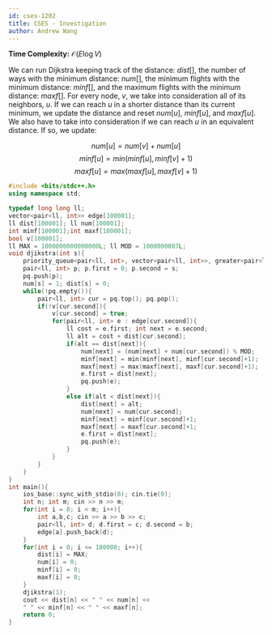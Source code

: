 ```yaml
---
id: cses-1202
title: CSES - Investigation
author: Andrew Wang
---
```


**Time Complexity:** $\mathcal{O}(E\log V)$ 

We can run Dijkstra keeping track of the distance: $dist[]$, the number of ways with the minimum distance: $num[]$, the minimum flights with the minimum 
distance: $minf[]$, and the maximum flights with the minimum distance: $maxf[]$. For every node, $v$, we take into consideration all of its neighbors, $u$. 
If we can reach $u$ in a shorter distance than its current minimum, we update the distance and reset $num[u]$, $minf[u]$, and $maxf[u]$. We also have 
to take into consideration if we can reach $u$ in an equivalent distance. If so, we update:

$$
num[u] = num[v] + num[u]
$$
$$
minf[u] = min(minf[u], minf[v] + 1)
$$
$$
maxf[u] = max(maxf[u], maxf[v] + 1)
$$

```cpp
#include <bits/stdc++.h>
using namespace std;

typedef long long ll;
vector<pair<ll, int>> edge[100001];
ll dist[100001]; ll num[100001];
int minf[100001];int maxf[100001];
bool v[100001];
ll MAX = 1000000000000000L; ll MOD = 1000000007L;
void djikstra(int s){
    priority_queue<pair<ll, int>, vector<pair<ll, int>>, greater<pair<ll, int>>> pq;
    pair<ll, int> p; p.first = 0; p.second = s;
    pq.push(p);
    num[s] = 1; dist[s] = 0;
    while(!pq.empty()){
        pair<ll, int> cur = pq.top(); pq.pop();
        if(!v[cur.second]){
            v[cur.second] = true;
            for(pair<ll, int> e : edge[cur.second]){
                ll cost = e.first; int next = e.second;
                ll alt = cost + dist[cur.second];
                if(alt == dist[next]){
                    num[next] = (num[next] + num[cur.second]) % MOD;
                    minf[next] = min(minf[next], minf[cur.second]+1);
                    maxf[next] = max(maxf[next], maxf[cur.second]+1);
                    e.first = dist[next];
                    pq.push(e);
                }
                else if(alt < dist[next]){
                    dist[next] = alt;
                    num[next] = num[cur.second];
                    minf[next] = minf[cur.second]+1;
                    maxf[next] = maxf[cur.second]+1;
                    e.first = dist[next];
                    pq.push(e);
                }
            }
        }
    }
}
int main(){
    ios_base::sync_with_stdio(0); cin.tie(0);
    int n; int m; cin >> n >> m;
    for(int i = 0; i < m; i++){
        int a,b,c; cin >> a >> b >> c;
        pair<ll, int> d; d.first = c; d.second = b;
        edge[a].push_back(d);
    }
    for(int i = 0; i <= 100000; i++){
        dist[i] = MAX;
        num[i] = 0;
        minf[i] = 0;
        maxf[i] = 0;
    }
    djikstra(1);
    cout << dist[n] << " " << num[n] <<
    " " << minf[n] << " " << maxf[n];
    return 0;
}
```
